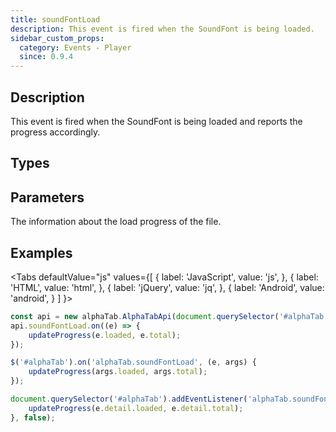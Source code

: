 ```yaml
---
title: soundFontLoad
description: This event is fired when the SoundFont is being loaded.
sidebar_custom_props:
  category: Events - Player
  since: 0.9.4
---
```


<SinceBadge since="0.9.4" />


## Description
This event is fired when the SoundFont is being loaded and reports the progress accordingly.     

<EventDescription metadata={metadata} />

## Types

<TypeTable>
    <TypeRow type="js" name="function(e)" />    
</TypeTable>

## Parameters

<ParameterTable>
    <ParameterRow platform="js" name="args" type="alphaTab.ProgressEventArgs">
        The information about the load progress of the file.  
    </ParameterRow>
</ParameterTable>

## Examples

<Tabs
  defaultValue="js"
  values={[
    { label: 'JavaScript', value: 'js', },
    { label: 'HTML', value: 'html', },
    { label: 'jQuery', value: 'jq', },
    { label: 'Android', value: 'android', }
  ]
}>
<TabItem value="js">

```js
const api = new alphaTab.AlphaTabApi(document.querySelector('#alphaTab'));
api.soundFontLoad.on((e) => {
    updateProgress(e.loaded, e.total);
});
```

</TabItem>
<TabItem value="jq">

```js
$('#alphaTab').on('alphaTab.soundFontLoad', (e, args) {
    updateProgress(args.loaded, args.total);
});
```

</TabItem>
<TabItem value="html">

```js
document.querySelector('#alphaTab').addEventListener('alphaTab.soundFontLoad', () => {
    updateProgress(e.detail.loaded, e.detail.total);
}, false);
```

</TabItem>
</Tabs>